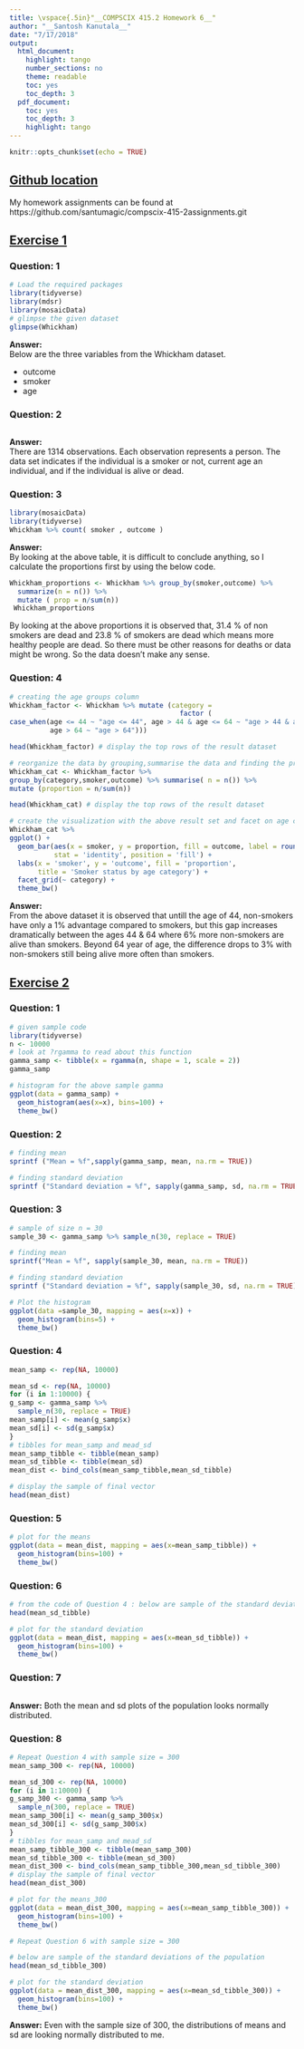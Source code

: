 ```yaml
---
title: \vspace{.5in}"__COMPSCIX 415.2 Homework 6__"
author: "__Santosh Kanutala__"
date: "7/17/2018"
output:
  html_document:
    highlight: tango
    number_sections: no
    theme: readable
    toc: yes
    toc_depth: 3
  pdf_document:
    toc: yes
    toc_depth: 3
    highlight: tango
---
```


```r
knitr::opts_chunk$set(echo = TRUE)
```
\newpage
## <u>Github location</u>
My homework assignments can be found at   https://github.com/santumagic/compscix-415-2assignments.git

## <u>Exercise 1</u>
### Question: 1
```r
# Load the required packages
library(tidyverse)
library(mdsr)
library(mosaicData)
# glimpse the given dataset
glimpse(Whickham)
```
**Answer:**  
Below are the three variables from the Whickham dataset.  

+ outcome  
+ smoker  
+ age

### Question: 2
```r
```
**Answer:**  
There are 1314 observations. Each observation represents a person. The data set indicates if the individual is a smoker or not, current age an individual, and if the individual is alive or dead.

### Question: 3
```r
library(mosaicData)
library(tidyverse)
Whickham %>% count( smoker , outcome )
```
**Answer:**  
By looking at the above table, it is difficult to conclude anything, so I calculate the proportions first by using the below code.

```r
Whickham_proportions <- Whickham %>% group_by(smoker,outcome) %>% 
  summarize(n = n()) %>% 
  mutate ( prop = n/sum(n))
 Whickham_proportions 
```

By looking at the above proportions it is observed that, 31.4 % of non smokers are dead and 23.8 % of smokers are dead which means more healthy people are dead. So there must be other reasons for deaths or data might be wrong. So the data doesn't make any sense.

### Question: 4
```r
# creating the age groups column
Whickham_factor <- Whickham %>% mutate (category = 
                                          factor (
case_when(age <= 44 ~ "age <= 44", age > 44 & age <= 64 ~ "age > 44 & age <= 64", 
          age > 64 ~ "age > 64")))

head(Whickham_factor) # display the top rows of the result dataset

# reorganize the data by grouping,summarise the data and finding the proportions
Whickham_cat <- Whickham_factor %>%
group_by(category,smoker,outcome) %>% summarise( n = n()) %>%
mutate (proportion = n/sum(n))

head(Whickham_cat) # display the top rows of the result dataset

# create the visualization with the above result set and facet on age categories
Whickham_cat %>% 
ggplot() + 
  geom_bar(aes(x = smoker, y = proportion, fill = outcome, label = round(proportion,2)), 
           stat = 'identity', position = 'fill') +
  labs(x = 'smoker', y = 'outcome', fill = 'proportion',
       title = 'Smoker status by age category') +
  facet_grid(~ category) +
  theme_bw()
```
**Answer:**  
From the above dataset it is observed that untill the age of 44, non-smokers have only a 1% advantage compared to smokers, but this gap increases dramatically between the ages 44 & 64 where 6% more non-smokers are alive than smokers. Beyond 64 year of age, the difference drops to 3% with non-smokers still being alive more often than smokers.

\newpage
## <u>Exercise 2</u>
### Question: 1
```r
# given sample code
library(tidyverse)
n <- 10000
# look at ?rgamma to read about this function
gamma_samp <- tibble(x = rgamma(n, shape = 1, scale = 2))
gamma_samp

# histogram for the above sample gamma
ggplot(data = gamma_samp) + 
  geom_histogram(aes(x=x), bins=100) + 
  theme_bw()

```

### Question: 2
```r
# finding mean
sprintf ("Mean = %f",sapply(gamma_samp, mean, na.rm = TRUE))

# finding standard deviation
sprintf ("Standard deviation = %f", sapply(gamma_samp, sd, na.rm = TRUE))
```
### Question: 3
```r
# sample of size n = 30
sample_30 <- gamma_samp %>% sample_n(30, replace = TRUE) 

# finding mean
sprintf("Mean = %f", sapply(sample_30, mean, na.rm = TRUE))

# finding standard deviation
sprintf ("Standard deviation = %f", sapply(sample_30, sd, na.rm = TRUE))

# Plot the histogram
ggplot(data =sample_30, mapping = aes(x=x)) + 
  geom_histogram(bins=5) + 
  theme_bw()
```

### Question: 4
```r
mean_samp <- rep(NA, 10000) 

mean_sd <- rep(NA, 10000)
for (i in 1:10000) {
g_samp <- gamma_samp %>% 
  sample_n(30, replace = TRUE) 
mean_samp[i] <- mean(g_samp$x)
mean_sd[i] <- sd(g_samp$x)
}
# tibbles for mean_samp and mead_sd
mean_samp_tibble <- tibble(mean_samp)
mean_sd_tibble <- tibble(mean_sd)
mean_dist <- bind_cols(mean_samp_tibble,mean_sd_tibble)

# display the sample of final vector
head(mean_dist)
```
### Question: 5
```r
# plot for the means
ggplot(data = mean_dist, mapping = aes(x=mean_samp_tibble)) + 
  geom_histogram(bins=100) +
  theme_bw()
```
### Question: 6
```r

# from the code of Question 4 : below are sample of the standard deviations of the population
head(mean_sd_tibble)

# plot for the standard deviation
ggplot(data = mean_dist, mapping = aes(x=mean_sd_tibble)) + 
  geom_histogram(bins=100) +
  theme_bw()
```
### Question: 7
```r
```
**Answer:**
Both the mean and sd plots of the population looks normally distributed.

### Question: 8
```r
# Repeat Question 4 with sample size = 300
mean_samp_300 <- rep(NA, 10000) 

mean_sd_300 <- rep(NA, 10000)
for (i in 1:10000) {
g_samp_300 <- gamma_samp %>% 
  sample_n(300, replace = TRUE) 
mean_samp_300[i] <- mean(g_samp_300$x)
mean_sd_300[i] <- sd(g_samp_300$x)
}
# tibbles for mean_samp and mead_sd
mean_samp_tibble_300 <- tibble(mean_samp_300)
mean_sd_tibble_300 <- tibble(mean_sd_300)
mean_dist_300 <- bind_cols(mean_samp_tibble_300,mean_sd_tibble_300)
# display the sample of final vector
head(mean_dist_300)

# plot for the means_300
ggplot(data = mean_dist_300, mapping = aes(x=mean_samp_tibble_300)) + 
  geom_histogram(bins=100) +
  theme_bw()

# Repeat Question 6 with sample size = 300

# below are sample of the standard deviations of the population
head(mean_sd_tibble_300)

# plot for the standard deviation
ggplot(data = mean_dist_300, mapping = aes(x=mean_sd_tibble_300)) + 
  geom_histogram(bins=100) +
  theme_bw()
```

**Answer:**
Even with the sample size of 300, the distributions of means and sd are looking normally distributed to me.






